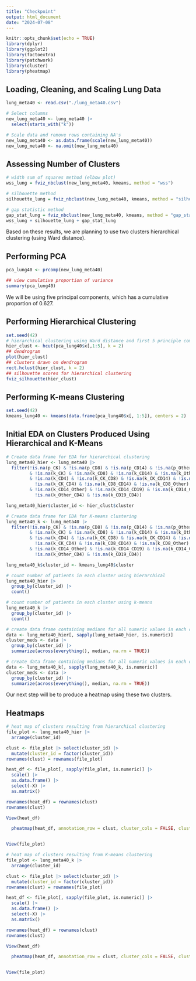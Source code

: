 ```yaml
---
title: "Checkpoint"
output: html_document
date: "2024-07-08"
---
```


```r
knitr::opts_chunk$set(echo = TRUE)
library(dplyr)
library(ggplot2)
library(factoextra)
library(patchwork)
library(cluster)
library(pheatmap)
```


## Loading, Cleaning, and Scaling Lung Data
```r
lung_meta40 <- read.csv("./lung_meta40.csv")

# Select columns
new_lung_meta40 <- lung_meta40 |>
  select(starts_with("k"))

# Scale data and remove rows containing NA's
new_lung_meta40 <- as.data.frame(scale(new_lung_meta40))
new_lung_meta40 <- na.omit(new_lung_meta40) 
```

## Assessing Number of Clusters
```r
# width sum of squares method (elbow plot)
wss_lung = fviz_nbclust(new_lung_meta40, kmeans, method = "wss")

# silhouette method
silhouette_lung = fviz_nbclust(new_lung_meta40, kmeans, method = "silhouette")

# gap statistic method 
gap_stat_lung = fviz_nbclust(new_lung_meta40, kmeans, method = "gap_stat")
wss_lung + silhouette_lung + gap_stat_lung

```

Based on these results, we are planning to use two clusters hierarchical clustering (using Ward distance).

## Performing PCA
```r
pca_lung40 <- prcomp(new_lung_meta40)

## view cumulative proportion of variance
summary(pca_lung40)
```
We will be using five principal components, which has a cumulative proportion of 0.627. 

## Performing Hierarchical Clustering
```r
set.seed(42)
# hierarchical clustering using Ward distance and first 5 principle components
hier_clust <- hcut(pca_lung40$x[,1:5], k = 2)
## dendrogram
plot(hier_clust)
## clusters drawn on dendrogram
rect.hclust(hier_clust, k = 2)
## silhouette scores for hierarchical clustering
fviz_silhouette(hier_clust)
```

## Performing K-means Clustering
```r
set.seed(42)
kmeans_lung40 <- kmeans(data.frame(pca_lung40$x[, 1:5]), centers = 2)
```

## Initial EDA on Clusters Produced Using Hierarchical and K-Means
```r
# Create data frame for EDA for hierarchical clustering
lung_meta40_hier <- lung_meta40 |>
  filter(!is.na(p_CK) & !is.na(p_CD8) & !is.na(p_CD14) & !is.na(p_Other) & !is.na(p_CD19) & !is.na(p_CD4)
         & !is.na(k_CK) & !is.na(k_CD8) & !is.na(k_CD14) & !is.na(k_Other) & !is.na(k_Other) & !is.na(k_CD19)
         & !is.na(k_CD4) & !is.na(k_CK_CD8) & !is.na(k_CK_CD14) & !is.na(k_CK_Other) & !is.na(k_CK_CD19) & 
           !is.na(k_CK_CD4) & !is.na(k_CD8_CD14) & !is.na(k_CD8_Other) & !is.na(k_CD8_CD19) & !is.na(k_CD8_CD4)
         & !is.na(k_CD14_Other) & !is.na(k_CD14_CD19) & !is.na(k_CD14_CD4) & !is.na(k_Other_CD19) & 
           !is.na(k_Other_CD4) & !is.na(k_CD19_CD4))

lung_meta40_hier$cluster_id <- hier_clust$cluster

# Create data frame for EDA for K-means clustering
lung_meta40_k <- lung_meta40 |>
  filter(!is.na(p_CK) & !is.na(p_CD8) & !is.na(p_CD14) & !is.na(p_Other) & !is.na(p_CD19) & !is.na(p_CD4)
         & !is.na(k_CK) & !is.na(k_CD8) & !is.na(k_CD14) & !is.na(k_Other) & !is.na(k_Other) & !is.na(k_CD19)
         & !is.na(k_CD4) & !is.na(k_CK_CD8) & !is.na(k_CK_CD14) & !is.na(k_CK_Other) & !is.na(k_CK_CD19) & 
           !is.na(k_CK_CD4) & !is.na(k_CD8_CD14) & !is.na(k_CD8_Other) & !is.na(k_CD8_CD19) & !is.na(k_CD8_CD4)
         & !is.na(k_CD14_Other) & !is.na(k_CD14_CD19) & !is.na(k_CD14_CD4) & !is.na(k_Other_CD19) & 
           !is.na(k_Other_CD4) & !is.na(k_CD19_CD4))

lung_meta40_k$cluster_id <- kmeans_lung40$cluster

# count number of patients in each cluster using hierarchical
lung_meta40_hier |>
  group_by(cluster_id) |>
  count()

# count number of patients in each cluster using k-means
lung_meta40_k |>
  group_by(cluster_id) |>
  count()

# create data frame containing medians for all numeric values in each cluster produced using hierarchical clustering
data <- lung_meta40_hier[, sapply(lung_meta40_hier, is.numeric)]
cluster_meds <- data |>
  group_by(cluster_id) |>
  summarize(across(everything(), median, na.rm = TRUE))

# create data frame containing medians for all numeric values in each cluster produced using K-means clustering
data <- lung_meta40_k[, sapply(lung_meta40_k, is.numeric)]
cluster_meds <- data |>
  group_by(cluster_id) |>
  summarize(across(everything(), median, na.rm = TRUE))
```
Our next step will be to produce a heatmap using these two clusters.

## Heatmaps
```r
# heat map of clusters resulting from hierarchical clustering
file_plot <- lung_meta40_hier |>
  arrange(cluster_id)

clust <- file_plot |> select(cluster_id) |>
  mutate(cluster_id = factor(cluster_id))
rownames(clust) = rownames(file_plot)

heat_df <- file_plot[, sapply(file_plot, is.numeric)] |>
  scale() |>
  as.data.frame() |>
  select(-X) |>
  as.matrix()

rownames(heat_df) = rownames(clust)
rownames(clust)

View(heat_df)

  pheatmap(heat_df, annotation_row = clust, cluster_cols = FALSE, cluster_rows = FALSE)


View(file_plot)

# heat map of clusters resulting from K-means clustering
file_plot <- lung_meta40_k |>
  arrange(cluster_id)

clust <- file_plot |> select(cluster_id) |>
  mutate(cluster_id = factor(cluster_id))
rownames(clust) = rownames(file_plot)

heat_df <- file_plot[, sapply(file_plot, is.numeric)] |>
  scale() |>
  as.data.frame() |>
  select(-X) |>
  as.matrix()

rownames(heat_df) = rownames(clust)
rownames(clust)

View(heat_df)

  pheatmap(heat_df, annotation_row = clust, cluster_cols = FALSE, cluster_rows = FALSE)


View(file_plot)
```

